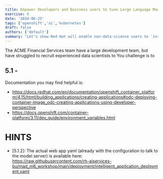 ```yaml
---
title: Empower Developers and Business users to tune Large Language Models 
exercise: 6
date: '2024-06-25'
tags: ['openshift','ai','kubernetes']
draft: false
authors: ['default']
summary: "Let's show Red Hat will enable non-data-science users to `instruction-tune` AI models, using some simple RHEL-AI and Instruct Lab tooling"
---
```


The ACME Financial Services team have a large development team, but have struggled to recruit experienced data scientists to
You challenge is to 

## 5.1 - 
Documentation you may find helpful is:
- https://docs.redhat.com/en/documentation/openshift_container_platform/4.15/html/building_applications/creating-applications#odc-deploying-container-image_odc-creating-applications-using-developer-perspective
- https://docs.openshift.com/container-platform/3.11/dev_guide/environment_variables.html

# HINTS
- [5.1.2]: The actual web app yaml (already with the configuration to talk to the model server) is available here: https://raw.githubusercontent.com/rh-aiservices-bu/mad_m6_workshop/main/deployment/intelligent_application_deployment.yaml

